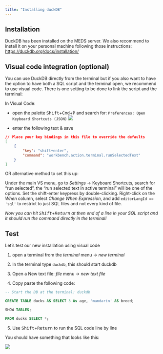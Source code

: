 ```yaml
---
title: "Installing duckDB"
---
```



## Installation

DuckDB has been installed on the MEDS server. We also recommend to install it on your personal machine following those instructions: <https://duckdb.org/docs/installation/>


## Visual code integration (optional)

You can use DuckDB directly from the terminal but if you also want to have the option to have both a SQL script and the terminal open, we recommend to use visual code. There is one setting to be done to link the script and the terminal:

In Visual Code:

- open the palette <kbd>Shift</kbd>+<kbd>Cmd</kbd>+<kbd>P</kbd> and search for: `Preferences: Open Keyboard Shortcuts (JSON)` ![](img/duckdb-vscode_setup.png)

- enter the following text & save
```json
// Place your key bindings in this file to override the defaults
[
    {
        "key": "shift+enter",
        "command": "workbench.action.terminal.runSelectedText"
    }
]

```

OR alternative method to set this up: 

Under the main VS menu, go to _Settings_ -> Keyboard Shortcuts, search for "run selected", the "run selected text in active terminal" will be one of the options.  Set the shift-enter keypress by double-clicking.  Right-click on the _When_ column, select _Change When Expression_, and add `editorLangId == 'sql'` to restrict to just SQL files and not every kind of file.

*Now you can hit <kbd>Shift</kbd>+<kbd>Return</kbd> at then end of a line in your SQL script and it should run the command directly in the terminal!*

## Test

Let's test our new installation using visual code

1. open a terminal from the _terminal_ menu -> _new terminal_

2. In the terminal type `duckdb`, this should start duckdb 

3. Open a New text file: _file_ menu -> _new text file_

4. Copy paste the following code: 

```sql
-- Start the DB at the terminal: duckdb

CREATE TABLE ducks AS SELECT 3 As age, 'mandarin' AS breed;

SHOW TABLES;

FROM ducks SELECT *;
```

5. Use <kbd>Shift</kbd>+<kbd>Return</kbd> to run the SQL code line by line

You should have something that looks like this:

![](img/duckdb-vscode_test.png)
